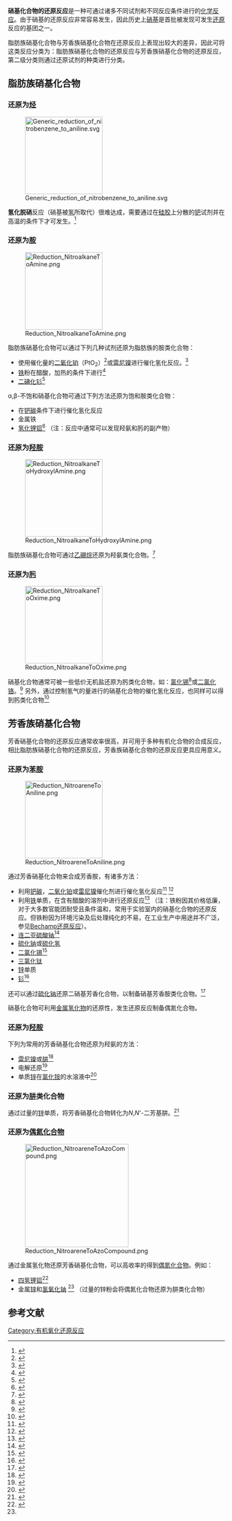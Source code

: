 '''硝基化合物的还原反应'''是一种可通过诸多不同试剂和不同反应条件进行的[[化学反应|化学反应]]。由于硝基的还原反应非常容易发生，因此历史上[[硝基化合物|硝基]]是首批被发现可发生[[氧化还原|还原]]反应的基团之一。

脂肪族硝基化合物与芳香族硝基化合物在还原反应上表现出较大的差异，因此可将这类反应分类为：脂肪族硝基化合物的还原反应与芳香族硝基化合物的还原反应，第二级分类则通过还原试剂的种类进行分类。

==脂肪族硝基化合物==
===还原为[[烃|烃]]===
[[Image:Generic_reduction_of_nitrobenzene_to_aniline.svg|180px]]

'''氢化脱硝'''反应（硝基被[[氢|氢]]所取代）很难达成，需要通过在[[硅胶|硅胶]]上分散的[[钯|钯]]试剂并在高温的条件下才可发生。<ref>{{cite journal | author = M. J. Guttieri and W. F. Maier | title = Selective cleavage of carbon-nitrogen bonds with platinum | year = 1984 | journal = [[J._Org._Chem.|J. Org. Chem.]] | volume = 49 | issue = 16 | pages = 2875–2880 | doi = 10.1021/jo00190a006}}</ref>

=== 还原为[[胺|胺]]===
[[Image:Reduction_NitroalkaneToAmine.png|180px]]

脂肪族硝基化合物可以通过下列几种试剂还原为脂肪族的胺类化合物：

* 使用催化量的[[二氧化铂|二氧化铂]]（PtO<sub>2</sub>）<ref>{{cite journal | author = A. T. Nielsen | title = The Isomeric Dinitrocyclohexanes. II. Stereochemistry | year = 1962 | journal = [[J._Org._Chem.|J. Org. Chem.]] | volume = 27 | issue = 6 | pages = 1998–2001 | doi = 10.1021/jo01053a019}}</ref>或[[雷尼镍|雷尼镍]]进行催化氢化反应。<ref>{{OrgSynth | author = Dauben, Jr., H. J.; Ringold, H. J.; Wade, R. H.; Pearson, D. L.; Anderson, Jr., A. G. | title = Cycloheptanone | collvol = 4 | collvolpages = 221 | year = 1963 | prep = cv4p0221}}</ref>
* [[铁|铁]]粉在醋酸，加热的条件下进行<ref>{{cite journal | author = Senkus, M. | title = Ind. Eng. Chem. | year = 1948 | volume = 40 | pages = 506}}</ref>
* [[二碘化钐|二碘化钐]]<ref>{{cite journal | author = A. S. Kende and J. S. Mendoza | title = Controlled reduction of nitroalkanes to alkyl hydroxylamines or amines by samarium diiodide | year = 1991 | journal = [[Tetrahedron_Letters|Tetrahedron Letters]] | volume = 32 | issue = 14 | pages = 1699–1702 | doi = 10.1016/S0040-4039(00)74307-3}}</ref>

α,β-不饱和硝基化合物可通过下列方法还原为饱和胺类化合物：
* 在[[钯碳|钯碳]]条件下进行催化氢化反应
* 金属铁
* [[氢化锂铝|氢化锂铝]]<ref>{{cite journal | author = A. Burger, M. L. Stein and J. B. Clements | title = Some Pyridylnitroalkenes, Nitroalkanols, and Alkylamines | year = 1957 | journal = [[J._Org._Chem.|J. Org. Chem.]] | volume = 22 | issue = 2 | pages = 143–144 | doi = 10.1021/jo01353a010}}</ref> （注：反应中通常可以发现羟氨和肟的副产物）

===还原为[[羟胺|羟胺]]===
[[Image:Reduction_NitroalkaneToHydroxylAmine.png|180px]]

脂肪族硝基化合物可通过[[乙硼烷|乙硼烷]]还原为羟氨类化合物。<ref>{{cite journal | author = H. Feuer, R. S. Bartlett, B. F. Vincent and R. S. Anderson | title = Diborane Reduction of Nitro Salts. A New Synthesis of N-Monosubstituted Hydroxylamines | year = 1965 | journal = [[J._Org._Chem.|J. Org. Chem.]] | volume = 30 | issue = 9 | pages = 2880–2882 | doi = 10.1021/jo01020a002}}</ref>

===还原为[[肟|肟]]===
[[Image:Reduction_NitroalkaneToOxime.png|180px]]

硝基化合物通常可被一些低价无机盐还原为肟类化合物，如：[[氯化锡|氯化锡]]<ref>{{cite journal | author = Braun, V. J.; Sobecki, W. | title = Über primäre Dinitro-, Nitronitrit- und Dialdoxim-Verbindungen der Fettreihe | journal = [[Chemische_Berichte|Ber.]] | year = 1911 | volume = 44 | issue = 3 | pages = 2526–2534 | doi = 10.1002/cber.19110440377}}</ref>或[[二氯化铬|二氯化铬]]。<ref>{{cite journal | author = J. R. Hanson and E. Premuzic | title = Applications of chromous chloride--II : The reduction of some steroidal nitro-compounds | year = 1967 | journal = [[Tetrahedron_(journal)|Tetrahedron]] | volume = 23 | issue = 10 | pages = 4105–4110 | doi = 10.1016/S0040-4020(01)97921-9}}</ref> 另外，通过控制氢气的量进行的硝基化合物的催化氢化反应，也同样可以得到肟类化合物<ref>{{cite journal | author = C. Grundmann | title = Über die partielle Reduktion von Nitro-cyclohexan | year = 1950 | journal = [[Angewandte_Chemie|Angewandte Chemie]] | volume = 62 | issue = 23-24 | pages = 558–560 | doi = 10.1002/ange.19500622304}}</ref>

==芳香族硝基化合物==
芳香硝基化合物的还原反应通常收率很高，并可用于多种有机化合物的合成反应，相比脂肪族硝基化合物的还原反应，芳香族硝基化合物的还原反应更具应用意义。

===还原为[[苯胺|苯胺]]===
{{See also|Bechamp还原反应}}
[[Image:Reduction_NitroareneToAniline.png|180px]]

通过芳香硝基化合物来合成芳香胺，有诸多方法：
* 利用[[钯碳|钯碳]]，[[二氧化铂|二氧化铂]]或[[雷尼镍|雷尼镍]]催化剂进行催化氢化反应<ref>{{OrgSynth | author = Bavin, P. M. G. | title = 2-Aminofluorene | collvol = 5 | collvolpages = 30 | year = 1973 | prep = cv5p0030}}</ref> <ref>{{OrgSynth | author = Allen, C. F. H.; VanAllan, J. | title = 2-Amino-''p''-cymene | collvol = 3 | collvolpages = 63 | year = 1955) | prep = cv3p0063}}</ref>
* 利用[[铁|铁]]单质，在含有醋酸的溶剂中进行还原反应<ref>{{OrgSynth | author = Fox, B. A.; Threlfall, T. L. | title = 2,3-Diaminopyridine | collvol = 5 | collvolpages = 346 | year = 1973 | prep = cv5p0346}}</ref> （注：铁粉因其价格低廉，对于大多数官能团耐受且条件温和，常用于实验室内的硝基化合物的还原反应。但铁粉因为环境污染及后处理纯化的不易，在工业生产中用途并不广泛，参见[[Bechamp还原反应|Bechamp还原反应]]）。
* [[连二亚硫酸钠|连二亚硫酸钠]]<ref>{{OrgSynth | author = Redemann, C. T.; Redemann, C. E. | title = 5-Amino-2,3-dihydro-1,4-phthalazinedione | collvol = 3 | collvolpages = 69 | year = 1955 | prep = cv3p0069}}</ref>
* [[硫化钠|硫化钠]]或[[硫化氢|硫化氢]]
* [[二氯化锡|二氯化锡]]<ref>{{cite encyclopedia | last1 = Faul | first1 = Margaret M. | last2 = Thiel | first2 = Oliver R. | title = Encyclopedia of Reagents for Organic Synthesis | encyclopedia = [[Encyclopedia_of_Reagents_for_Organic_Synthesis|Encyclopedia of Reagents for Organic Synthesis]] | year = 2005 | doi = 10.1002/047084289X.rt112.pub2 | chapter = Tin(II) Chloride | isbn = 9780470842898 }}</ref>
* [[三氯化钛|三氯化钛]]
* [[锌|锌]]单质
* [[钐|钐]]<ref>{{cite journal | doi = 10.1016/S0040-4039(00)00917-5 | journal = [[Tet._Lett.|Tet. Lett.]] | author = Basu, M. K. | title = Ultrasound-promoted highly efficient reduction of aromatic nitro compounds to the aromatic amines by samarium/ammonium chloride | year = 2000 | pages = 5603 | issue = 30 | volume = 41}}</ref>

还可以通过[[硫化钠|硫化钠]]还原二硝基芳香化合物，以制备硝基芳香胺类化合物。<ref>{{OrgSynth | author = Hartman, W. W.; Silloway, H. L. | title = 2-Amino-4-nitrophenol | collvol = 3 | collvolpages = 82 | year = 1955 | prep = cv3p0082}}</ref>

硝基化合物可利用[[金属氢化物|金属氢化物]]的还原性，发生还原反应制备偶氮化合物。

===还原为[[羟胺|羟胺]]===

下列为常用的芳香硝基化合物还原为羟氨的方法：
* [[雷尼镍|雷尼镍]]或[[肼|肼]]<ref>{{Cite journal | author = Ayyangar, N. R.; Brahme, K. C.; Kalkote, U. R.; Srinivasan, K. V. | title = Facile Transfer-Reduction of Nitroarenes to N Arylhydroxylamines with Hydrazine in the Presence of Raney Nickel | url = https://archive.org/details/sim_synthesis_1984-11_11/page/938 | journal = [[Synthesis_(journal)|Synthesis]] | year = 1984 | volume = 1984 | issue = 11 | pages = 938 | doi = 10.1055/s-1984-31027}}</ref>
* 电解还原<ref>{{OrgSynth | author = Harman, R. E. | title = Chloro-''p''-benzoquinone | collvol = 4 | collvolpages = 148 | year = 1963 | prep = cv4p0148}}</ref>
* 单质[[锌|锌]]在[[氯化铵|氯化铵]]的水溶液中<ref>{{OrgSynth | author = Kamm, O. | collvol = 1 | collvolpages = 445 | year = 1941 | title = β-Phenylhydroxylamine | prep = cv1p0445}}</ref>

===还原为[[肼|肼]]类化合物===
通过过量的[[锌|锌]]单质，将芳香硝基化合物转化为''N'',''N'''-二芳基肼。<ref name="Bigelow">{{OrgSynth | author = Bigelow, H. E.; Robinson, D. B. | title = Azobenzene | collvol = 3 | collvolpages = 103 | year = 1955 | prep = cv3p0103}}</ref>

===还原为[[偶氮化合物|偶氮化合物]]===
[[Image:Reduction_NitroareneToAzoCompound.png|240px]]

通过金属氢化物还原芳香硝基化合物，可以高收率的得到[[偶氮化合物|偶氮化合物]]。例如：
* [[四氢锂铝|四氢锂铝]]<ref>{{cite journal | author = R. F. Nystrom and W. G. Brown | title = Reduction of Organic Compounds by Lithium Aluminum Hydride. III. Halides, Quinones, Miscellaneous Nitrogen Compounds | year = 1948 | journal = [[J._Am._Chem._Soc.|J. Am. Chem. Soc.]] | volume = 70 | issue = 11 | pages = 3738–3740 | doi = 10.1021/ja01191a057}}</ref>
* 金属[[锌|锌]]和[[氢氧化钠|氢氧化钠]] <ref name="Bigelow"/> （过量的锌粉会将偶氮化合物还原为肼类化合物）

==参考文献==
{{Reflist|2}}

{{DEFAULTSORT:Reduction Of Nitro Compounds}}
[[Category:有机氧化还原反应|Category:有机氧化还原反应]]